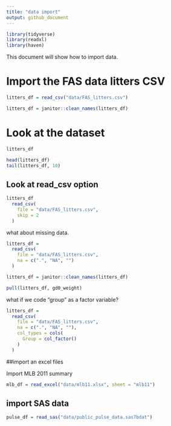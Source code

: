 ```yaml
---
title: "data import"
output: github_document
---
```


```r
library(tidyverse)
library(readxl)
library(haven)
```

This document will show how to import data.

# Import the FAS data litters CSV

```r
litters_df = read_csv("data/FAS_litters.csv")

litters_df = janitor::clean_names(litters_df)
```

# Look at the dataset
```r
litters_df

head(litters_df)
tail(litters_df, 10)
```

## Look at read_csv option

```r
litters_df
  read_csv(
    file = "data/FAS_litters.csv",
    skip = 2
  )
```

what about missing data.

```r
litters_df =
  read_csv(
    file = "data/FAS_litters.csv",
    na = c(".", "NA", "")
  )

litters_df = janitor::clean_names(litters_df)

pull(litters_df, gd0_weight)

```

what if we code "group" as a factor variable?

```r
litters_df = 
  read_csv(
    file = "data/FAS_litters.csv",
    na = c(".", "NA", ""),
    col_types = cols(
      Group = col_factor()
    )
  )
```

##import an excel files

Import MLB 2011 summary

```r
mlb_df = read_excel("data/mlb11.xlsx", sheet = "mlb11")
```

## import SAS data
```r
pulse_df = read_sas("data/public_pulse_data.sas7bdat")
```











